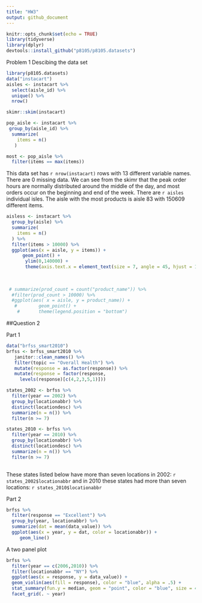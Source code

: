 ```yaml
---
title: "HW3"
output: github_document
---
```


```r
knitr::opts_chunk$set(echo = TRUE)
library(tidyverse)
library(dplyr)
devtools::install_github("p8105/p8105.datasets")

```


Problem 1 Descibing the data set
```r
library(p8105.datasets)
data("instacart")
aisles <- instacart %>%
  select(aisle_id) %>%
  unique() %>%
  nrow() 

skimr::skim(instacart)

pop_aisle <- instacart %>%
 group_by(aisle_id) %>%
  summarize(
    items = n()
   )

most <- pop_aisle %>%
  filter(items == max(items))


```
This data set has `r nrow(instacart)` rows with 13 different variable names. There are 0 missing data. We can see from the skimr that the peak order hours are normally distributed around the middle of the day, and most orders occur on the beginning and end of the week.
There are `r aisles` individual isles.
The aisle with the most products is aisle 83 with 150609 different items.

```r
aisless <- instacart %>%
  group_by(aisle) %>%
  summarize(
    items = n()
  ) %>%
  filter(items > 10000) %>%
  ggplot(aes(x = aisle, y = items)) +
      geom_point() + 
       ylim(0,140000) +
       theme(axis.text.x = element_text(size = 7, angle = 45, hjust = 1))
  
  
  
 # summarize(prod_count = count("product_name")) %>%
  #filter(prod_count > 10000) %>%
  #ggplot(aes( x = aisle, y = product_name)) +
   #        geom_point() +
    #       theme(legend.position = "bottom")
```


##Question 2

Part 1
```r
data("brfss_smart2010")
brfss <- brfss_smart2010 %>%
   janitor::clean_names() %>%
   filter(topic == "Overall Health") %>%
   mutate(response = as.factor(response)) %>%
   mutate(response = factor(response,
     levels(response)[c(4,2,3,5,1)]))

states_2002 <- brfss %>%
  filter(year == 2002) %>%
  group_by(locationabbr) %>%
  distinct(locationdesc) %>%
  summarize(n = n()) %>%
  filter(n >= 7)

states_2010 <- brfss %>%
  filter(year == 2010) %>%
  group_by(locationabbr) %>%
  distinct(locationdesc) %>%
  summarize(n = n()) %>%
  filter(n >= 7)
  
```
These states listed below have more than seven locations in 2002:
`r states_2002$locationabbr`
and in 2010 these states had more than seven locations:
`r states_2010$locationabbr`

Part 2
```r
brfss %>%
  filter(response == "Excellent") %>%
  group_by(year, locationabbr) %>%
  summarize(dat = mean(data_value)) %>%
  ggplot(aes(x = year, y = dat, color = locationabbr)) +
     geom_line()
```

A two panel plot
```r
brfss %>%
  filter(year == c(2006,2010)) %>%
  filter(locationabbr == "NY") %>%
  ggplot(aes(x = response, y = data_value)) +
  geom_violin(aes(fill = response), color = "blue", alpha = .5) +
  stat_summary(fun.y = median, geom = "point", color = "blue", size = 4) +
  facet_grid(. ~ year)
  
  
```

